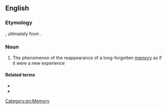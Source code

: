 ==English==

===Etymology===
{{prefix|en|crypto|amnesia}}, ultimately from {{etyl|fr|en}} {{m|fr|cryptomnésie}}.

===Noun===
{{wikipedia}}
{{en-noun|-}}

# {{lb|en|psychology}} The phenomenon of the reappearance of a long-forgotten [[memory]] as if it were a new experience

====Related terms====
* {{l|en|cryptomnesic}}
* {{l|en|cryptomnesically}}

[[Category:en:Memory]]
